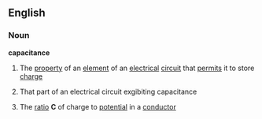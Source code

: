 ==English==
===Noun===
'''capacitance'''
#{{Physics}} The [[property]] of an [[element]] of an [[electrical]] [[circuit]] that [[permit]]s it to store [[charge]]
#{{Physics}} That part of an electrical circuit exgibiting capacitance
#{{Physics}} The [[ratio]] '''C''' of charge to [[potential]] in a [[conductor]]